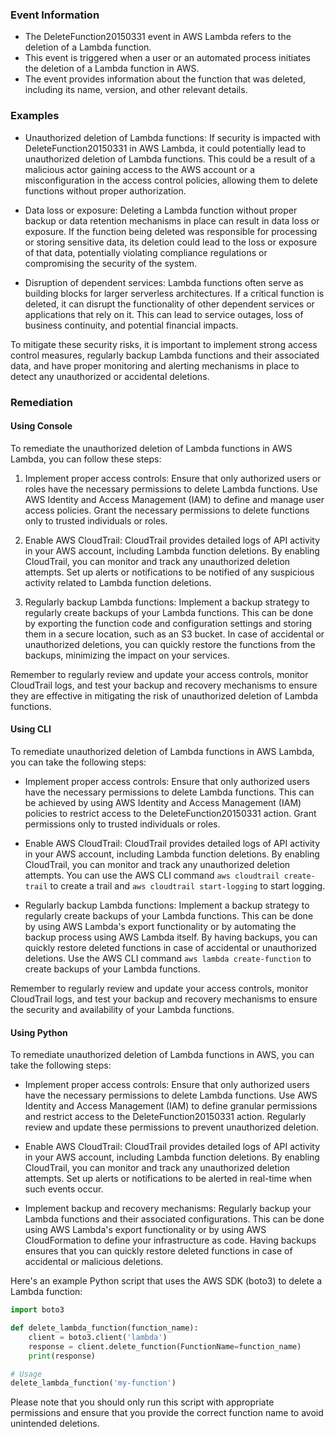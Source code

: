 
### Event Information

- The DeleteFunction20150331 event in AWS Lambda refers to the deletion of a Lambda function.
- This event is triggered when a user or an automated process initiates the deletion of a Lambda function in AWS.
- The event provides information about the function that was deleted, including its name, version, and other relevant details.


### Examples

- Unauthorized deletion of Lambda functions: If security is impacted with DeleteFunction20150331 in AWS Lambda, it could potentially lead to unauthorized deletion of Lambda functions. This could be a result of a malicious actor gaining access to the AWS account or a misconfiguration in the access control policies, allowing them to delete functions without proper authorization.

- Data loss or exposure: Deleting a Lambda function without proper backup or data retention mechanisms in place can result in data loss or exposure. If the function being deleted was responsible for processing or storing sensitive data, its deletion could lead to the loss or exposure of that data, potentially violating compliance regulations or compromising the security of the system.

- Disruption of dependent services: Lambda functions often serve as building blocks for larger serverless architectures. If a critical function is deleted, it can disrupt the functionality of other dependent services or applications that rely on it. This can lead to service outages, loss of business continuity, and potential financial impacts.

To mitigate these security risks, it is important to implement strong access control measures, regularly backup Lambda functions and their associated data, and have proper monitoring and alerting mechanisms in place to detect any unauthorized or accidental deletions.

### Remediation

#### Using Console

To remediate the unauthorized deletion of Lambda functions in AWS Lambda, you can follow these steps:

1. Implement proper access controls: Ensure that only authorized users or roles have the necessary permissions to delete Lambda functions. Use AWS Identity and Access Management (IAM) to define and manage user access policies. Grant the necessary permissions to delete functions only to trusted individuals or roles.

2. Enable AWS CloudTrail: CloudTrail provides detailed logs of API activity in your AWS account, including Lambda function deletions. By enabling CloudTrail, you can monitor and track any unauthorized deletion attempts. Set up alerts or notifications to be notified of any suspicious activity related to Lambda function deletions.

3. Regularly backup Lambda functions: Implement a backup strategy to regularly create backups of your Lambda functions. This can be done by exporting the function code and configuration settings and storing them in a secure location, such as an S3 bucket. In case of accidental or unauthorized deletions, you can quickly restore the functions from the backups, minimizing the impact on your services.

Remember to regularly review and update your access controls, monitor CloudTrail logs, and test your backup and recovery mechanisms to ensure they are effective in mitigating the risk of unauthorized deletion of Lambda functions.

#### Using CLI

To remediate unauthorized deletion of Lambda functions in AWS Lambda, you can take the following steps:

- Implement proper access controls: Ensure that only authorized users have the necessary permissions to delete Lambda functions. This can be achieved by using AWS Identity and Access Management (IAM) policies to restrict access to the DeleteFunction20150331 action. Grant permissions only to trusted individuals or roles.

- Enable AWS CloudTrail: CloudTrail provides detailed logs of API activity in your AWS account, including Lambda function deletions. By enabling CloudTrail, you can monitor and track any unauthorized deletion attempts. You can use the AWS CLI command `aws cloudtrail create-trail` to create a trail and `aws cloudtrail start-logging` to start logging.

- Regularly backup Lambda functions: Implement a backup strategy to regularly create backups of your Lambda functions. This can be done by using AWS Lambda's export functionality or by automating the backup process using AWS Lambda itself. By having backups, you can quickly restore deleted functions in case of accidental or unauthorized deletions. Use the AWS CLI command `aws lambda create-function` to create backups of your Lambda functions.

Remember to regularly review and update your access controls, monitor CloudTrail logs, and test your backup and recovery mechanisms to ensure the security and availability of your Lambda functions.

#### Using Python

To remediate unauthorized deletion of Lambda functions in AWS, you can take the following steps:

- Implement proper access controls: Ensure that only authorized users have the necessary permissions to delete Lambda functions. Use AWS Identity and Access Management (IAM) to define granular permissions and restrict access to the DeleteFunction20150331 action. Regularly review and update these permissions to prevent unauthorized deletion.

- Enable AWS CloudTrail: CloudTrail provides detailed logs of API activity in your AWS account, including Lambda function deletions. By enabling CloudTrail, you can monitor and track any unauthorized deletion attempts. Set up alerts or notifications to be alerted in real-time when such events occur.

- Implement backup and recovery mechanisms: Regularly backup your Lambda functions and their associated configurations. This can be done using AWS Lambda's export functionality or by using AWS CloudFormation to define your infrastructure as code. Having backups ensures that you can quickly restore deleted functions in case of accidental or malicious deletions.

Here's an example Python script that uses the AWS SDK (boto3) to delete a Lambda function:

```python
import boto3

def delete_lambda_function(function_name):
    client = boto3.client('lambda')
    response = client.delete_function(FunctionName=function_name)
    print(response)

# Usage
delete_lambda_function('my-function')
```

Please note that you should only run this script with appropriate permissions and ensure that you provide the correct function name to avoid unintended deletions.

